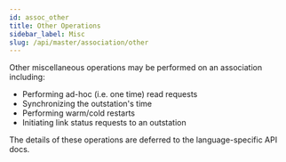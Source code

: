 ```yaml
---
id: assoc_other
title: Other Operations
sidebar_label: Misc
slug: /api/master/association/other
---
```


Other miscellaneous operations may be performed on an association including:

* Performing ad-hoc (i.e. one time) read requests
* Synchronizing the outstation's time
* Performing warm/cold restarts
* Initiating link status requests to an outstation

The details of these operations are deferred to the language-specific API docs.

